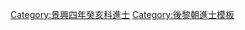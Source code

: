 {{Navbox
|name = 景興四年癸亥科庭試進士榜
|title = [[後黎朝進士列表|景興四年（1743年）癸亥科庭試進士榜]]
|titlestyle = background-color:#FFD700;
|image =
|style = width:100%;text-align:center; 
|groupstyle = text-align:center; background-color:#FFD700;
|liststyle = text-align:center;
|state = {{{state<includeonly>|collapsed</includeonly>}}}

|group1 = 第一甲<br>勅賜進士及第<br>共1名
|list1 = [[探花]]：'''[[潘曔|潘　曔]]'''

|group2 = 第二甲<br>勅賜進士出身<br>共1名
|list2 = [[陳文𤏸]]

|group3 = 第三甲<br>勅賜同進士出身<br>共5名
|list3 = [[黎黃瑋]] - [[阮俒|阮　俒]] - [[范仕銓]] - [[黎允僴]] - [[黎允佳]]

|belowstyle = text-align: center; background-color:#FFD700;
|below='''前一科：[[Template:永佑五年己未科庭試進士榜|永佑五年己未科]]　'''·'''　後一科：[[Template:景興七年丙寅科庭試進士榜|景興七年丙寅科]]'''
}}
[[Category:景興四年癸亥科進士]]
<noinclude>[[Category:景興四年癸亥科進士| ]]
[[Category:後黎朝進士模板]]</noinclude>